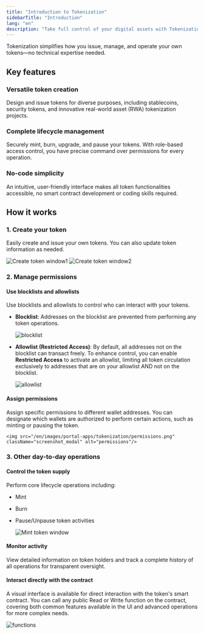 ```yaml
---
title: "Introduction to Tokenization"
sidebarTitle: "Introduction"
lang: "en"
description: "Take full control of your digital assets with Tokenization. It simplifies how you issue, manage, and operate your own tokens."
---
```


Tokenization simplifies how you issue, manage, and operate your own tokens—no technical expertise needed.

## Key features

### Versatile token creation
Design and issue tokens for diverse purposes, including stablecoins, security tokens, and innovative real-world asset (RWA) tokenization projects.

### Complete lifecycle management
Securely mint, burn, upgrade, and pause your tokens. With role-based access control, you have precise command over permissions for every operation.

### No-code simplicity
An intuitive, user-friendly interface makes all token functionalities accessible, no smart contract development or coding skills required.

## How it works

### 1. Create your token
Easily create and issue your own tokens. You can also update token information as needed.

<img src="/en/images/portal-apps/tokenization/create-token1.png" className="screenshot_modal" alt="Create token window1"/>

<img src="/en/images/portal-apps/tokenization/create-token2.png" className="screenshot_modal" alt="Create token window2"/>

### 2. Manage permissions

#### Use blocklists and allowlists
Use blocklists and allowlists to control who can interact with your tokens.
- **Blocklist**: Addresses on the blocklist are prevented from performing any token operations.

    <img src="/en/images/portal-apps/tokenization/blocklist.png" className="screenshot_modal" alt="blocklist"/>

- **Allowlist (Restricted Access)**: By default, all addresses not on the blocklist can transact freely. To enhance control, you can enable **Restricted Access** to activate an allowlist, limiting all token circulation exclusively to addresses that are on your allowlist AND not on the blocklist.

    <img src="/en/images/portal-apps/tokenization/allowlist.png" className="screenshot_modal" alt="allowlist"/>

#### Assign permissions
Assign specific permissions to different wallet addresses. You can designate which wallets are authorized to perform certain actions, such as minting or pausing the token.

    <img src="/en/images/portal-apps/tokenization/permissions.png" className="screenshot_modal" alt="permissions"/>

### 3. Other day-to-day operations

#### Control the token supply
Perform core lifecycle operations including:
- Mint
- Burn
- Pause/Unpause token activities

    <img src="/en/images/portal-apps/tokenization/mint.png" className="screenshot_modal" alt="Mint token window"/>

#### Monitor activity
View detailed information on token holders and track a complete history of all operations for transparent oversight.

#### Interact directly with the contract
A visual interface is available for direct interaction with the token's smart contract. You can call any public Read or Write function on the contract, covering both common features available in the UI and advanced operations for more complex needs.

<img src="/en/images/portal-apps/tokenization/functions.png" className="screenshot_modal" alt="functions"/>

